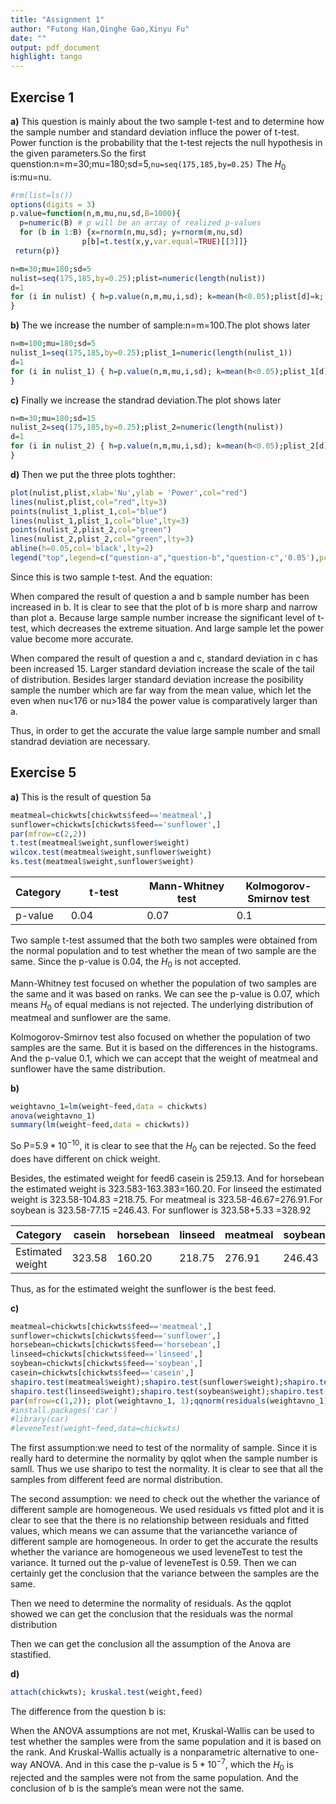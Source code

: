 ```yaml
---
title: "Assignment 1"
author: "Futong Han,Qinghe Gao,Xinyu Fu"
date: ""
output: pdf_document
highlight: tango
---
```


## Exercise 1
**a)** 
This question is mainly about the two sample t-test and to determine how the sample number and standard deviation influce the power of t-test. Power function is the probability that the t-test rejects the null hypothesis in the given parameters.So the first quenstion:n=m=30;mu=180;sd=5,` nu=seq(175,185,by=0.25)` The $H_0$ is:mu=nu. 
```r
#rm(list=ls())
options(digits = 3)
p.value=function(n,m,mu,nu,sd,B=1000){
  p=numeric(B) # p will be an array of realized p-values
  for (b in 1:B) {x=rnorm(n,mu,sd); y=rnorm(m,nu,sd)
                p[b]=t.test(x,y,var.equal=TRUE)[[3]]}
 return(p)}
```
```r
n=m=30;mu=180;sd=5
nulist=seq(175,185,by=0.25);plist=numeric(length(nulist))
d=1
for (i in nulist) { h=p.value(n,m,mu,i,sd); k=mean(h<0.05);plist[d]=k; d=d+1
}


```

**b)** 
The we increase the number of sample:n=m=100.The plot shows later
```r
n=m=100;mu=180;sd=5
nulist_1=seq(175,185,by=0.25);plist_1=numeric(length(nulist_1))
d=1
for (i in nulist_1) { h=p.value(n,m,mu,i,sd); k=mean(h<0.05);plist_1[d]=k; d=d+1
}
```
**c)** 
Finally we increase the standrad deviation.The plot shows later
```r
n=m=30;mu=180;sd=15
nulist_2=seq(175,185,by=0.25);plist_2=numeric(length(nulist))
d=1
for (i in nulist_2) { h=p.value(n,m,mu,i,sd); k=mean(h<0.05);plist_2[d]=k; d=d+1
}
```
**d)**
Then we put the three plots toghther:
```r
plot(nulist,plist,xlab='Nu',ylab = 'Power',col="red")
lines(nulist,plist,col="red",lty=3)
points(nulist_1,plist_1,col="blue")
lines(nulist_1,plist_1,col="blue",lty=3)
points(nulist_2,plist_2,col="green")
lines(nulist_2,plist_2,col="green",lty=3)
abline(h=0.05,col='black',lty=2)
legend("top",legend=c("question-a","question-b","question-c",'0.05'),pch=c(1,1,1,NA),pt.cex=0.6,col=c("red","blue","green",'black'),lty=3)  
```
Since this is two sample t-test. And the equation:
\begin{align}
    T=\frac{\bar{x}_{n}-\bar{y}_{m}}{S_{x,y}\sqrt{\frac{1}{n}+\frac{1}{m}}}
\end{align}

When compared the result of question a and b sample number has been increased in b. It is clear to see that the plot of b is more sharp and narrow than plot a. Because large sample number increase the significant level of t-test, which decreases the extreme situation. And large sample let the power value become more accurate.

When compared the result of question a and c, standard deviation in c has been increased 15. Larger standard deviation increase the scale of the tail of distribution. Besides larger standard deviation increase the posibility sample the number which are far way from the mean value, which let the even when nu<176 or nu>184 the power value is comparatively larger than a.

Thus, in order to get the accurate the value large sample number and small standrad deviation are necessary.


## Exercise 5

**a)**
This is the result of question 5a
```r
meatmeal=chickwts[chickwts$feed=='meatmeal',]
sunflower=chickwts[chickwts$feed=='sunflower',]
par(mfrow=c(2,2))
t.test(meatmeal$weight,sunflower$weight)
wilcox.test(meatmeal$weight,sunflower$weight)
ks.test(meatmeal$weight,sunflower$weight)
```
Category|t-test|Mann-Whitney test|Kolmogorov-Smirnov test
------ | -------------------- | ----------------------- | ----------------------- 
p-value|0.04|0.07|0.1
Two sample t-test assumed that the both two samples were obtained from the normal population and to test whether the mean of two sample are the same. Since the p-value is 0.04, the $H_0$ is not accepted.

Mann-Whitney test focused on whether the population of two samples are the same and it was based on ranks. We can see the p-value is 0.07, which means $H_0$ of equal medians is not rejected. The underlying distribution of meatmeal and sunflower are the same.

Kolmogorov-Smirnov test also focused on whether the population of two samples are the same. But it is based on the differences in the histograms. And the p-value 0.1, which we can accept that the weight of meatmeal and sunflower have the same distribution.


**b)**
```r
weightavno_1=lm(weight~feed,data = chickwts)
anova(weightavno_1)
summary(lm(weight~feed,data = chickwts))
```
So P=$5.9*10^{-10}$, it is clear to see that the $H_0$ can be rejected. So the feed does have different on chick weight.

Besides, the estimated weight for feed6 casein is 259.13. And for horsebean the estimated weight is 323.583-163.383=160.20. For linseed the estimated weight is 323.58-104.83 =218.75. For meatmeal is 323.58-46.67=276.91.For soybean is 323.58-77.15 =246.43. For sunflower is 323.58+5.33 =328.92

Category|casein|horsebean|linseed|meatmeal|soybean|sunflower
------ | -------------------- | -----------------------  | ----------------------- | ----------------------- | ----------------------- | ----------------------- 
Estimated weight|323.58|160.20 |218.75|276.91|246.43|328.92 
Thus, as for the estimated weight the sunflower is the best feed.


**c)**

```r
meatmeal=chickwts[chickwts$feed=='meatmeal',]
sunflower=chickwts[chickwts$feed=='sunflower',]
horsebean=chickwts[chickwts$feed=='horsebean',]
linseed=chickwts[chickwts$feed=='linseed',]
soybean=chickwts[chickwts$feed=='soybean',]
casein=chickwts[chickwts$feed=='casein',]
shapiro.test(meatmeal$weight);shapiro.test(sunflower$weight);shapiro.test(horsebean$weight);
shapiro.test(linseed$weight);shapiro.test(soybean$weight);shapiro.test(casein$weight)
par(mfrow=c(1,2)); plot(weightavno_1, 1);qqnorm(residuals(weightavno_1));qqline(residuals(weightavno_1))
#install.packages('car')
#library(car)
#leveneTest(weight~feed,data=chickwts)
```
The first assumption:we need to test of the normality of sample. Since it is really hard to determine the normality by qqlot when the sample number is samll. Thus we use sharipo to test the normality. It is clear to see that all the samples from different feed are normal distribution. 

The second assumption: we need to check out the whether the variance of different sample are homogeneous. We used residuals vs fitted plot and it is clear to see that the there is no relationship between residuals and fitted values, which means we can assume that the variancethe variance of different sample are homogeneous. In order to get the accurate the results whether the variance are homogeneous we used leveneTest to test the variance. It turned out the p-value of leveneTest is 0.59. Then we can certainly get the conclusion that the variance between the samples are the same.

Then we need to determine the normality of residuals. As the qqplot showed we can get the conclusion that the residuals was the normal distribution

Then we can get the conclusion all the assumption of the Anova are stastified.


**d)**
```r
attach(chickwts); kruskal.test(weight,feed)
```
The difference from the question b is:

When the ANOVA assumptions are not met, Kruskal-Wallis can be used to test whether the samples were from the same population and it is based on the rank. And Kruskal-Wallis actually is a nonparametric alternative to one-way ANOVA. And in this case the p-value is $5*10^{-7}$, which the $H_0$ is rejected and the samples were not from the same population. And the conclusion of b is the sample's mean were not the same.


